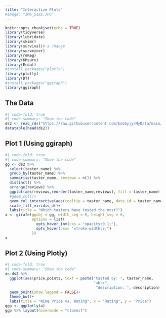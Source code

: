 ```yaml
---
title: "Interactive Plots"
#image: "IMG_5192.JPG"
---
```


```r
knitr::opts_chunk$set(echo = TRUE)
library(tidyverse)
library(lubridate)
library(skimr)
library(survival)# a change
library(survminer)
library(reReg)
library(KMsurv)
library(Ecdat)
#install.packages("plotly")
library(plotly)
library(DT)
#install.packages("ggiraph")
library(ggiraph)
```
## The Data
```r
#| code-fold: true
#| code-summary: "Show the code"
ds2 <- read_rds("https://raw.githubusercontent.com/bobbyjy/MyData/main/pinot_orig.rds")
datatable(head(ds2))
```


## Plot 1 (Using ggiraph)
```r
#| code-fold: true
#| code-summary: "Show the code"
gg <- ds2 %>% 
  select(taster_name) %>% 
  group_by(taster_name) %>% 
  summarise(taster_name, reviews = n()) %>% 
  distinct() %>% 
  arrange(reviews) %>% 
  ggplot(aes(reviews,reorder(taster_name,reviews), fill = taster_name))+
  #geom_col()+
  geom_col_interactive(aes(tooltip = taster_name, data_id = taster_name), show.legend = FALSE)+
  scale_fill_viridis_d()+
  labs(title = "Which tasters have tasted the most?")
x <- girafe(ggobj = gg, width_svg = 8, height_svg = 6,
            options = list(
              opts_hover_inv(css = "opacity:0.1;"),
              opts_hover(css= "stroke-width:2;")
            ))
x
```

## Plot 2 (Using Plotly)
```r
#| code-fold: true
#| code-summary: "Show the code"
a<-ds2 %>% 
  ggplot(aes(price,points, text = paste("tasted by: ", taster_name,
                                        "<br>",
                                         "description: ", description), color = points))+
  geom_point(show.legend = FALSE)+
  theme_bw()+
  labs(title = "Wine Price vs. Rating", x = "Rating", y = "Price")
ggp <- ggplotly(a)
ggp %>% layout(hovermode = "closest")
```